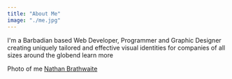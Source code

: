 ```yaml
---
title: "About Me"
image: "./me.jpg"
---
```



I'm a Barbadian based Web Developer, 
Programmer and Graphic Designer creating uniquely tailored and effective visual identities for companies of all sizes around the globend learn more

Photo of me <a href="#/" target="_blank" rel="nofollow noopener noreferrer" aria-label="External Link"><Underlining>Nathan Brathwaite</Underlining></a>
